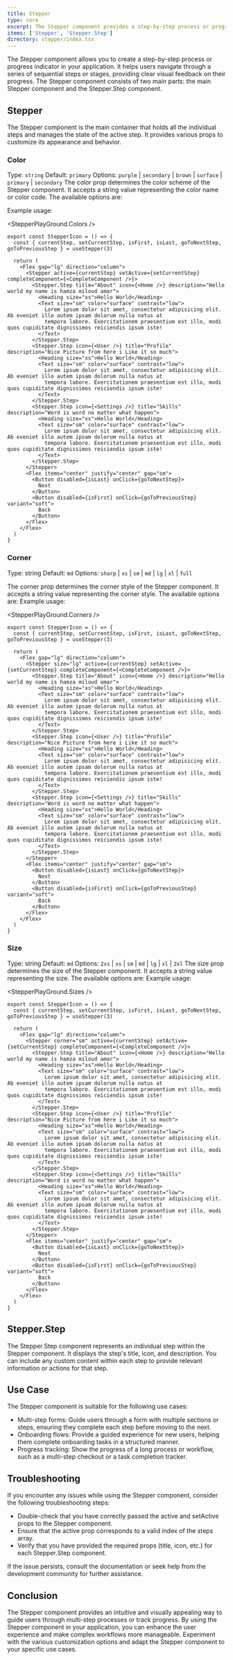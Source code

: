```yaml
---
title: Stepper
type: core
excerpt: The Stepper component provides a step-by-step process or progress indicator to guide users through a series of sequential steps or stages. It is commonly used in multi-step forms, onboarding flows, and progress tracking interfaces.
items: ['Stepper', 'Stepper.Step']
directory: stepper/index.tsx
---
```


The Stepper component allows you to create a step-by-step process or progress indicator in your application. It helps users navigate through a series of sequential steps or stages, providing clear visual feedback on their progress. The Stepper component consists of two main parts: the main Stepper component and the Stepper.Step component.

## Stepper

The Stepper component is the main container that holds all the individual steps and manages the state of the active step. It provides various props to customize its appearance and behavior.

### Color

Type: `string`
Default: `primary`
Options: `purple` | `secondary` | `brown` | `surface` | `primary` | `secondary`
The color prop determines the color scheme of the Stepper component. It accepts a string value representing the color name or color code. The available options are:

Example usage:

<StepperPlayGround.Colors />

```tsx
export const StepperIcon = () => {
  const { currentStep, setCurrentStep, isFirst, isLast, goToNextStep, goToPreviousStep } = useStepper(3)

  return (
    <Flex gap="lg" direction="column">
      <Stepper active={currentStep} setActive={setCurrentStep} completeComponent={<CompleteComponent />}>
        <Stepper.Step title="About" icon={<Home />} description="Hello world my name is hamza miloud amar">
          <Heading size="xs">Hello World</Heading>
          <Text size="sm" color="surface" contrast="low">
            Lorem ipsum dolor sit amet, consectetur adipisicing elit. Ab eveniet illo autem ipsam dolorum nulla natus at
            tempora labore. Exercitationem praesentium est illo, modi quos cupiditate dignissimos reiciendis ipsum iste!
          </Text>
        </Stepper.Step>
        <Stepper.Step icon={<User />} title="Profile" description="Nice Picture from here i Like it so much">
          <Heading size="xs">Hello World</Heading>
          <Text size="sm" color="surface" contrast="low">
            Lorem ipsum dolor sit amet, consectetur adipisicing elit. Ab eveniet illo autem ipsam dolorum nulla natus at
            tempora labore. Exercitationem praesentium est illo, modi quos cupiditate dignissimos reiciendis ipsum iste!
          </Text>
        </Stepper.Step>
        <Stepper.Step icon={<Settings />} title="Skills" description="Word is word no matter what happen">
          <Heading size="xs">Hello World</Heading>
          <Text size="sm" color="surface" contrast="low">
            Lorem ipsum dolor sit amet, consectetur adipisicing elit. Ab eveniet illo autem ipsam dolorum nulla natus at
            tempora labore. Exercitationem praesentium est illo, modi quos cupiditate dignissimos reiciendis ipsum iste!
          </Text>
        </Stepper.Step>
      </Stepper>
      <Flex items="center" justify="center" gap="sm">
        <Button disabled={isLast} onClick={goToNextStep}>
          Next
        </Button>
        <Button disabled={isFirst} onClick={goToPreviousStep} variant="soft">
          Back
        </Button>
      </Flex>
    </Flex>
  )
}
```

### Corner

Type: string
Default: `md`
Options: `sharp` | `xs` | `sm` | `md` | `lg` | `xl` | `full`

The corner prop determines the corner style of the Stepper component. It accepts a string value representing the corner style. The available options are:
Example usage:

<StepperPlayGround.Corners />

```tsx
export const StepperIcon = () => {
  const { currentStep, setCurrentStep, isFirst, isLast, goToNextStep, goToPreviousStep } = useStepper(3)

  return (
    <Flex gap="lg" direction="column">
      <Stepper size="lg" active={currentStep} setActive={setCurrentStep} completeComponent={<CompleteComponent />}>
        <Stepper.Step title="About" icon={<Home />} description="Hello world my name is hamza miloud amar">
          <Heading size="xs">Hello World</Heading>
          <Text size="sm" color="surface" contrast="low">
            Lorem ipsum dolor sit amet, consectetur adipisicing elit. Ab eveniet illo autem ipsam dolorum nulla natus at
            tempora labore. Exercitationem praesentium est illo, modi quos cupiditate dignissimos reiciendis ipsum iste!
          </Text>
        </Stepper.Step>
        <Stepper.Step icon={<User />} title="Profile" description="Nice Picture from here i Like it so much">
          <Heading size="xs">Hello World</Heading>
          <Text size="sm" color="surface" contrast="low">
            Lorem ipsum dolor sit amet, consectetur adipisicing elit. Ab eveniet illo autem ipsam dolorum nulla natus at
            tempora labore. Exercitationem praesentium est illo, modi quos cupiditate dignissimos reiciendis ipsum iste!
          </Text>
        </Stepper.Step>
        <Stepper.Step icon={<Settings />} title="Skills" description="Word is word no matter what happen">
          <Heading size="xs">Hello World</Heading>
          <Text size="sm" color="surface" contrast="low">
            Lorem ipsum dolor sit amet, consectetur adipisicing elit. Ab eveniet illo autem ipsam dolorum nulla natus at
            tempora labore. Exercitationem praesentium est illo, modi quos cupiditate dignissimos reiciendis ipsum iste!
          </Text>
        </Stepper.Step>
      </Stepper>
      <Flex items="center" justify="center" gap="sm">
        <Button disabled={isLast} onClick={goToNextStep}>
          Next
        </Button>
        <Button disabled={isFirst} onClick={goToPreviousStep} variant="soft">
          Back
        </Button>
      </Flex>
    </Flex>
  )
}
```

### Size

Type: string
Default: `md`
Options: `2xs` | `xs` | `sm` | `md` | `lg` | `xl` | `2xl`
The size prop determines the size of the Stepper component. It accepts a string value representing the size. The available options are:
Example usage:

<StepperPlayGround.Sizes />

```tsx
export const StepperIcon = () => {
  const { currentStep, setCurrentStep, isFirst, isLast, goToNextStep, goToPreviousStep } = useStepper(3)

  return (
    <Flex gap="lg" direction="column">
      <Stepper corner="sm" active={currentStep} setActive={setCurrentStep} completeComponent={<CompleteComponent />}>
        <Stepper.Step title="About" icon={<Home />} description="Hello world my name is hamza miloud amar">
          <Heading size="xs">Hello World</Heading>
          <Text size="sm" color="surface" contrast="low">
            Lorem ipsum dolor sit amet, consectetur adipisicing elit. Ab eveniet illo autem ipsam dolorum nulla natus at
            tempora labore. Exercitationem praesentium est illo, modi quos cupiditate dignissimos reiciendis ipsum iste!
          </Text>
        </Stepper.Step>
        <Stepper.Step icon={<User />} title="Profile" description="Nice Picture from here i Like it so much">
          <Heading size="xs">Hello World</Heading>
          <Text size="sm" color="surface" contrast="low">
            Lorem ipsum dolor sit amet, consectetur adipisicing elit. Ab eveniet illo autem ipsam dolorum nulla natus at
            tempora labore. Exercitationem praesentium est illo, modi quos cupiditate dignissimos reiciendis ipsum iste!
          </Text>
        </Stepper.Step>
        <Stepper.Step icon={<Settings />} title="Skills" description="Word is word no matter what happen">
          <Heading size="xs">Hello World</Heading>
          <Text size="sm" color="surface" contrast="low">
            Lorem ipsum dolor sit amet, consectetur adipisicing elit. Ab eveniet illo autem ipsam dolorum nulla natus at
            tempora labore. Exercitationem praesentium est illo, modi quos cupiditate dignissimos reiciendis ipsum iste!
          </Text>
        </Stepper.Step>
      </Stepper>
      <Flex items="center" justify="center" gap="sm">
        <Button disabled={isLast} onClick={goToNextStep}>
          Next
        </Button>
        <Button disabled={isFirst} onClick={goToPreviousStep} variant="soft">
          Back
        </Button>
      </Flex>
    </Flex>
  )
}
```

## Stepper.Step

The Stepper.Step component represents an individual step within the Stepper component. It displays the step's title, icon, and description. You can include any custom content within each step to provide relevant information or actions for that step.

## Use Case

The Stepper component is suitable for the following use cases:

- Multi-step forms: Guide users through a form with multiple sections or steps, ensuring they complete each step before moving to the next.
- Onboarding flows: Provide a guided experience for new users, helping them complete onboarding tasks in a structured manner.
- Progress tracking: Show the progress of a long process or workflow, such as a multi-step checkout or a task completion tracker.

## Troubleshooting

If you encounter any issues while using the Stepper component, consider the following troubleshooting steps:

- Double-check that you have correctly passed the active and setActive props to the Stepper component.
- Ensure that the active prop corresponds to a valid index of the steps array.
- Verify that you have provided the required props (title, icon, etc.) for each Stepper.Step component.

If the issue persists, consult the documentation or seek help from the development community for further assistance.

## Conclusion

The Stepper component provides an intuitive and visually appealing way to guide users through multi-step processes or track progress. By using the Stepper component in your application, you can enhance the user experience and make complex workflows more manageable. Experiment with the various customization options and adapt the Stepper component to your specific use cases.
